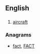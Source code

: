==English==

==={{abbreviation}}===
{{en-abbr}}

# [[aircraft]]

===Anagrams===
* [[fact#English|fact]], [[FACT#English|FACT]]